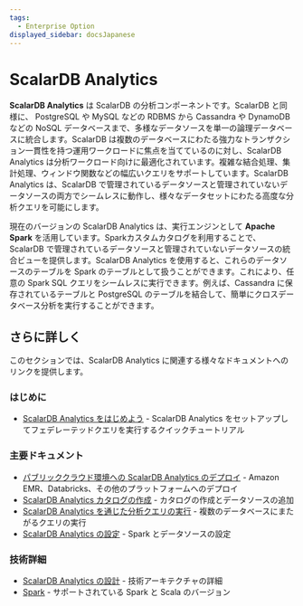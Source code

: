 ```yaml
---
tags:
  - Enterprise Option
displayed_sidebar: docsJapanese
---
```


# ScalarDB Analytics


<TranslationBanner />

**ScalarDB Analytics** は ScalarDB の分析コンポーネントです。ScalarDB と同様に、 PostgreSQL や MySQL などの RDBMS から Cassandra や DynamoDB などの NoSQL データベースまで、多様なデータソースを単一の論理データベースに統合します。ScalarDB は複数のデータベースにわたる強力なトランザクション一貫性を持つ運用ワークロードに焦点を当てているのに対し、ScalarDB Analytics は分析ワークロード向けに最適化されています。複雑な結合処理、集計処理、ウィンドウ関数などの幅広いクエリをサポートしています。ScalarDB Analytics は、ScalarDB で管理されているデータソースと管理されていないデータソースの両方でシームレスに動作し、様々なデータセットにわたる高度な分析クエリを可能にします。

現在のバージョンの ScalarDB Analytics は、実行エンジンとして **Apache Spark** を活用しています。Sparkカスタムカタログを利用することで、ScalarDB で管理されているデータソースと管理されていないデータソースの統合ビューを提供します。ScalarDB Analytics を使用すると、これらのデータソースのテーブルを Spark のテーブルとして扱うことができます。これにより、任意の Spark SQL クエリをシームレスに実行できます。例えば、Cassandra に保存されているテーブルと PostgreSQL のテーブルを結合して、簡単にクロスデータベース分析を実行することができます。

<WarningLicenseKeyContact product="ScalarDB Analytics with Spark" />

## さらに詳しく

このセクションでは、ScalarDB Analytics に関連する様々なドキュメントへのリンクを提供します。

### はじめに

- [ScalarDB Analytics をはじめよう](./quickstart.mdx) - ScalarDB Analytics をセットアップしてフェデレーテッドクエリを実行するクイックチュートリアル

### 主要ドキュメント

- [パブリッククラウド環境への ScalarDB Analytics のデプロイ](./deployment.mdx) - Amazon EMR、Databricks、その他のプラットフォームへのデプロイ
- [ScalarDB Analytics カタログの作成](./create-scalardb-analytics-catalog.mdx) - カタログの作成とデータソースの追加
- [ScalarDB Analytics を通じた分析クエリの実行](./run-analytical-queries.mdx) - 複数のデータベースにまたがるクエリの実行
- [ScalarDB Analytics の設定](./configurations.mdx) - Spark とデータソースの設定

### 技術詳細

- [ScalarDB Analytics の設計](./design.mdx) - 技術アーキテクチャの詳細
- [Spark](../requirements.mdx#spark) - サポートされている Spark と Scala のバージョン
